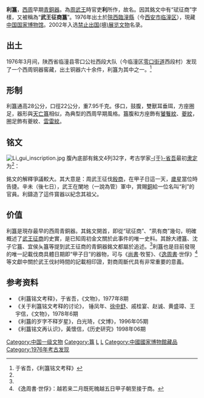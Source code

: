 {{禁止出境展览文物
| 图片 = Li Gui, 2016-09-09 01.jpg
| 名称 = 利簋
| 时代 = [[西周|西周]]
| 出土 = [[陕西省|陕西省]][[临潼县|临潼县]]（1976年）
| 现藏 = [[中国国家博物馆|中国国家博物馆]]
| 登录 = 2002年
}}
'''利簋'''，[[西周|西周]]早期[[青銅器|青銅器]]。為[[周武王|周武王]]時官吏'''利'''所作，故名。因其銘文中有“珷征商”字樣，又被稱為“'''武王征商簋'''”。1976年出土於[[陕西省|陝西]][[臨潼縣|臨潼縣]]（今[[西安市|西安市]][[临潼区|临潼区]]），現藏[[中国国家博物馆|中国国家博物馆]]。2002年入选[[禁止出国(境)展览文物|禁止出国(境)展览文物]]名录。

==出土==
1976年3月间，陕西省临潼县零口公社西段大队（今临潼区[[零口街道|零口街道]]西段村）发现了一个西周铜器窖藏，出土铜器六十余件，利簋为其中之一。<ref name="yu1977">于省吾，《利簋铭文考释》</ref>

==形制==
利簋通高28公分，口徑22公分，重7.95千克。侈口，鼓腹，雙獸耳垂珥，方座圈足，器形與[[天亡簋|天亡簋]]相似，為典型的西周早期風格。簋腹和方座飾有[[饕餮紋|饕餮紋]]、[[夔紋|夔紋]]，圈足飾有夔紋、[[雲雷紋|雲雷紋]]。

==铭文==
[[File:Li_gui_inscription.jpg|thumb]]
腹內底部有銘文4列32字，考古学家[[于省吾|-{于}-省吾]]最初[[隶定|隶定]]为<ref name="yu1977" />：
{{quote|珷征商隹（唯）甲子朝歲<br>鼎（貞）克昏（聞）夙又（有）商辛未<br>王才（在）管師易（賜）又（右）吏利<br>金用乍（作）旜公寶尊彝}}

銘文的解釋爭議較大。其大意是：周武王征伐[[商朝|殷商]]，在甲子日這一天，[[歲星|歲星]]當位時告捷。辛未（後七日），武王在闌地（一說為管）軍中，賞賜[[銅|銅]]給一位名叫“利”的官員。利鑄造了這件寳器以紀念其祖父。

==价值==
利簋是現存最早的西周青銅器。其銘文開首，即從“珷征商”、“夙有商”幾句，明確概述了[[武王伐紂|武王征商]]的史實，是已知周初金文關於此事件的唯一史料。其餘大禮簋、沈子它簋、宜侯夨簋等提到武王征商的青銅器銘文都屬於追述。<ref name="yu1977" />利簋也是目前發現的唯一記載伐商具體日期即“甲子日”的器物，可与《[[尚书_(经)|尚書]]·牧誓》、《[[逸周書|逸周書]]·世俘》<ref>《逸周書·世俘》：越若来二月既死魄越五日甲子朝至接于商。</ref>等文獻中關於武王伐紂時間的記載相印證，對商周斷代具有非常重要的意義。

==参考资料==
{{reflist}}
*《利簋铭文考释》，于省吾，《文物》，1977年8期
*《关于利簋铭文考释的讨论》， 锤凤年、[[徐中舒|徐中舒]]、戚桂宴、赵诚、黄盛璋、王宇信，《文物》，1978年6期
*《利簋的岁字不释岁星》，白光琦，《文博》，1996年05期
*《利簋铭文再认识》，黃懷信，《历史研究》1998年06期

{{禁止出境展览文物索引}}

[[Category:中国一级文物|Category:中国一级文物]]
[[Category:簋|Category:簋]]
[[Category:西周青铜器|L]]
[[Category:西安文物|L]]
[[Category:中國國家博物館藏品|Category:中國國家博物館藏品]]
[[Category:1976年考古发现|Category:1976年考古发现]]